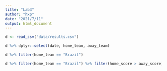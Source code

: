 ```yaml
---
title: "Lab3"
author: "hxp"
date: "2021/7/11"
output: html_document
---
```


```r
d <- read_csv("data/results.csv")
```
```r
d %>% dplyr::select(date, home_team, away_team)
```
```r
d %>% filter(home_team == "Brazil")
```
```r
d %>% filter(home_team == "Brazil") %>% filter(home_score > away_score) %>% dplyr::select(date, away_team, tournament)
```





















